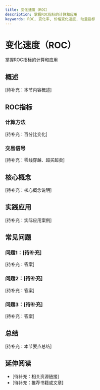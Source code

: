 ```yaml
---
title: 变化速度（ROC）
description: 掌握ROC指标的计算和应用
keywords: ROC, 变化率, 价格变化速度, 动量指标
---
```


# 变化速度（ROC）

掌握ROC指标的计算和应用

## 概述

[待补充：本节内容概述]

## ROC指标

### 计算方法
[待补充：百分比变化]

### 交易信号
[待补充：零线穿越、超买超卖]

## 核心概念

[待补充：核心概念说明]

## 实践应用

[待补充：实际应用案例]

## 常见问题

### 问题1：[待补充]
[待补充：答案]

### 问题2：[待补充]
[待补充：答案]

### 问题3：[待补充]
[待补充：答案]

## 总结

[待补充：本节要点总结]

## 延伸阅读

- [待补充：相关资源链接]
- [待补充：推荐书籍或文章]
